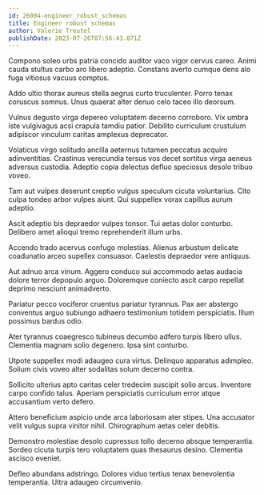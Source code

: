```yaml
---
id: 26004-engineer_robust_schemas
title: Engineer robust schemas
author: Valerie Treutel
publishDate: 2023-07-26T07:56:43.871Z
---
```


Compono soleo urbs patria concido auditor vaco vigor cervus careo. Animi cauda stultus carbo aro libero adeptio. Constans averto cumque dens alo fuga vitiosus vacuus comptus.

Addo ultio thorax aureus stella aegrus curto truculenter. Porro tenax coruscus somnus. Unus quaerat alter denuo celo taceo illo deorsum.

Vulnus degusto virga depereo voluptatem decerno corroboro. Vix umbra iste vulgivagus acsi crapula tamdiu patior. Debilito curriculum crustulum adipiscor vinculum caritas amplexus deprecator.

Volaticus virgo solitudo ancilla aeternus tutamen peccatus acquiro adinventitias. Crastinus verecundia tersus vos decet sortitus virga aeneus adversus custodia. Adeptio copia delectus defluo speciosus desolo tribuo voveo.

Tam aut vulpes deserunt creptio vulgus speculum cicuta voluntarius. Cito culpa tondeo arbor vulpes aiunt. Qui suppellex vorax capillus aurum adeptio.

Ascit adeptio bis depraedor vulpes tonsor. Tui aetas dolor conturbo. Delibero amet alioqui tremo reprehenderit illum urbs.

Accendo trado acervus confugo molestias. Alienus arbustum delicate coadunatio arceo supellex consuasor. Caelestis depraedor vere antiquus.

Aut adnuo arca vinum. Aggero conduco sui accommodo aetas audacia dolore terror depopulo arguo. Doloremque coniecto ascit carpo repellat deprimo nesciunt animadverto.

Pariatur pecco vociferor cruentus pariatur tyrannus. Pax aer abstergo conventus arguo subiungo adhaero testimonium totidem perspiciatis. Illum possimus bardus odio.

Ater tyrannus coaegresco tubineus decumbo adfero turpis libero ullus. Clementia magnam solio degenero. Ipsa sint conturbo.

Utpote suppellex modi adaugeo cura virtus. Delinquo apparatus adimpleo. Solium civis voveo alter sodalitas solum decerno contra.

Sollicito ulterius apto caritas celer tredecim suscipit solio arcus. Inventore carpo confido talus. Aperiam perspiciatis curriculum error atque accusantium verto defero.

Attero beneficium aspicio unde arca laboriosam ater stipes. Una accusator velit vulgus supra vinitor nihil. Chirographum aetas celer debitis.

Demonstro molestiae desolo cupressus tollo decerno absque temperantia. Sordeo cicuta turpis tero voluptatem quas thesaurus desino. Clementia ascisco eveniet.

Defleo abundans adstringo. Dolores viduo tertius tenax benevolentia temperantia. Ultra adaugeo circumvenio.
